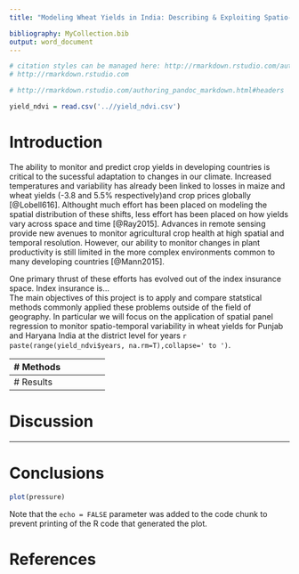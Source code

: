```yaml
---
title: "Modeling Wheat Yields in India: Describing & Exploiting Spatio-Temporal Variability with Panel Regression"

bibliography: MyCollection.bib
output: word_document
---
```

```r
# citation styles can be managed here: http://rmarkdown.rstudio.com/authoring_bibliographies_and_citations.html
# http://rmarkdown.rstudio.com

# http://rmarkdown.rstudio.com/authoring_pandoc_markdown.html#headers

yield_ndvi = read.csv('..//yield_ndvi.csv')
```
# Introduction

The ability to monitor and predict crop yields in developing countries is critical to the sucessful adaptation to changes in our climate. Increased temperatures and variability has already been linked to losses in maize and wheat yields (-3.8 and 5.5% respectively)and crop prices globally [@Lobell616]. Althought much effort has been placed on modeling the spatial distribution of these shifts, less effort has been placed on how yields vary across space and time [@Ray2015]. Advances in remote sensing provide new avenues to monitor agricultural crop health at high spatial and temporal resolution. However, our ability to monitor changes in plant productivity is still limited in the more complex environments  common to many developing countries [@Mann2015]. 

One primary thrust of these efforts has evolved out of the index insurance space. Index insurance is...   
The main objectives of this project is to apply and compare statstical methods commonly applied these problems outside of the field of geography. In particular we will focus on the application of spatial panel regression to monitor spatio-temporal variability in wheat yields for Punjab and Haryana India at the district level for years `r paste(range(yield_ndvi$years, na.rm=T),collapse=' to ')`. 


------------------------------------------
# Methods

## Study Area and Period

## Data

### Remote sensing

### Agricultural Surveys


## Compressing Time: Summarizing Remotely Sensed Data

### To smooth or not to smooth
 ![Test](H:\Projects\India_Index_Insurance\India_Index_Insurance_Code\WriteUp\PlantHarvestDates_NDVI.png)

## Exploiting Time: (Spatial) Panel Regression Methods and Models

### Panel Regression

### Spatial Panel Regression
#### Defining the neighborhood


-----------------------------------------
# Results


-----------------------------------------
# Discussion


-----------------------------------------
# Conclusions


 

```r
plot(pressure)
```

Note that the `echo = FALSE` parameter was added to the code chunk to prevent printing of the R code that generated the plot.


 


References {#references .unnumbered}
==========